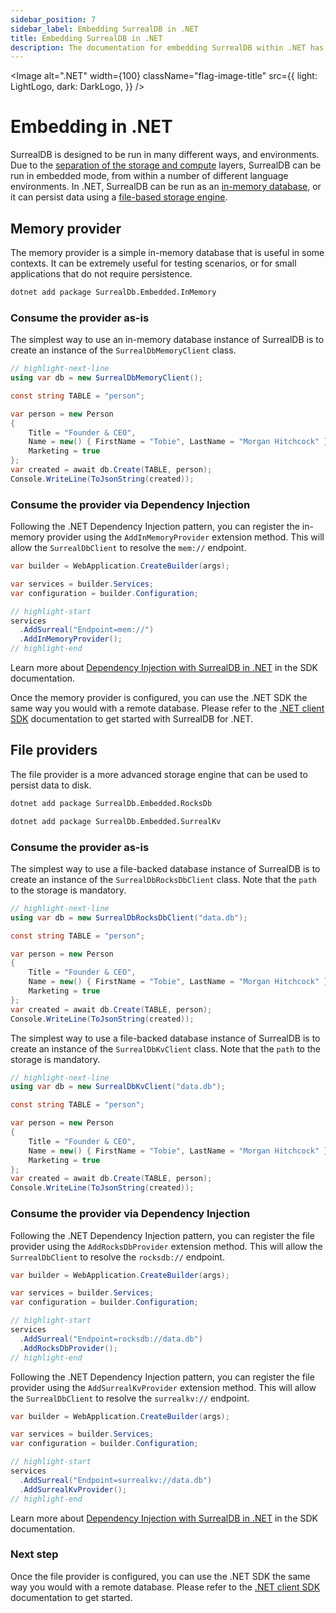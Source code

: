 ---
sidebar_position: 7
sidebar_label: Embedding SurrealDB in .NET
title: Embedding SurrealDB in .NET
description: The documentation for embedding SurrealDB within .NET has not yet been released.
---



<Image
    alt=".NET"
    width={100}
    className="flag-image-title"
    src={{
        light: LightLogo,
        dark: DarkLogo,
    }}
/>

# Embedding in .NET

SurrealDB is designed to be run in many different ways, and environments.
Due to the [separation of the storage and compute](/docs/surrealdb/introduction/architecture) layers, SurrealDB can be run in embedded mode, from within a number of different language environments.
In .NET, SurrealDB can be run as an [in-memory database](#memory-provider), or it can persist data using a [file-based storage engine](#file-providers). 

## Memory provider

The memory provider is a simple in-memory database that is useful in some contexts.
It can be extremely useful for testing scenarios, or for small applications that do not require persistence.

```bash
dotnet add package SurrealDb.Embedded.InMemory
```

### Consume the provider as-is

The simplest way to use an in-memory database instance of SurrealDB is to create an instance of the `SurrealDbMemoryClient` class.

```csharp
// highlight-next-line
using var db = new SurrealDbMemoryClient();

const string TABLE = "person";

var person = new Person
{
    Title = "Founder & CEO",
    Name = new() { FirstName = "Tobie", LastName = "Morgan Hitchcock" },
    Marketing = true
};
var created = await db.Create(TABLE, person);
Console.WriteLine(ToJsonString(created));
```

### Consume the provider via Dependency Injection

Following the .NET Dependency Injection pattern, you can register the in-memory provider using the `AddInMemoryProvider` extension method.
This will allow the `SurrealDbClient` to resolve the `mem://` endpoint.

```csharp
var builder = WebApplication.CreateBuilder(args);

var services = builder.Services;
var configuration = builder.Configuration;

// highlight-start
services
  .AddSurreal("Endpoint=mem://")
  .AddInMemoryProvider();
// highlight-end
```

Learn more about [Dependency Injection with SurrealDB in .NET](/docs/sdk/dotnet/core/dependency-injection) in the SDK documentation.


Once the memory provider is configured, you can use the .NET SDK the same way you would with a remote database.
Please refer to the [.NET client SDK](/docs/sdk/dotnet) documentation to get started with SurrealDB for .NET.

## File providers

The file provider is a more advanced storage engine that can be used to persist data to disk.

<Tabs groupId="file-embedded-modes">
  <TabItem value="rocksdb" label="RocksDB" default>

```bash
dotnet add package SurrealDb.Embedded.RocksDb
```

  </TabItem>
  <TabItem value="surrealkv" label="SurrealKV">

```bash
dotnet add package SurrealDb.Embedded.SurrealKv
```

  </TabItem>
</Tabs>

### Consume the provider as-is

<Tabs groupId="file-embedded-modes">
  <TabItem value="rocksdb" label="RocksDB" default>

The simplest way to use a file-backed database instance of SurrealDB is to create an instance of the `SurrealDbRocksDbClient` class.
Note that the `path` to the storage is mandatory.

```csharp
// highlight-next-line
using var db = new SurrealDbRocksDbClient("data.db");

const string TABLE = "person";

var person = new Person
{
    Title = "Founder & CEO",
    Name = new() { FirstName = "Tobie", LastName = "Morgan Hitchcock" },
    Marketing = true
};
var created = await db.Create(TABLE, person);
Console.WriteLine(ToJsonString(created));
```

  </TabItem>
  <TabItem value="surrealkv" label="SurrealKV">

The simplest way to use a file-backed database instance of SurrealDB is to create an instance of the `SurrealDbKvClient` class.
Note that the `path` to the storage is mandatory.

```csharp
// highlight-next-line
using var db = new SurrealDbKvClient("data.db");

const string TABLE = "person";

var person = new Person
{
    Title = "Founder & CEO",
    Name = new() { FirstName = "Tobie", LastName = "Morgan Hitchcock" },
    Marketing = true
};
var created = await db.Create(TABLE, person);
Console.WriteLine(ToJsonString(created));
```

  </TabItem>
</Tabs>

### Consume the provider via Dependency Injection

<Tabs groupId="file-embedded-modes">
  <TabItem value="rocksdb" label="RocksDB" default>

Following the .NET Dependency Injection pattern, you can register the file provider using the `AddRocksDbProvider` extension method.
This will allow the `SurrealDbClient` to resolve the `rocksdb://` endpoint.

```csharp
var builder = WebApplication.CreateBuilder(args);

var services = builder.Services;
var configuration = builder.Configuration;

// highlight-start
services
  .AddSurreal("Endpoint=rocksdb://data.db")
  .AddRocksDbProvider();
// highlight-end
```

  </TabItem>
  <TabItem value="surrealkv" label="SurrealKV">

Following the .NET Dependency Injection pattern, you can register the file provider using the `AddSurrealKvProvider` extension method.
This will allow the `SurrealDbClient` to resolve the `surrealkv://` endpoint.

```csharp
var builder = WebApplication.CreateBuilder(args);

var services = builder.Services;
var configuration = builder.Configuration;

// highlight-start
services
  .AddSurreal("Endpoint=surrealkv://data.db")
  .AddSurrealKvProvider();
// highlight-end
```

  </TabItem>
</Tabs>

Learn more about [Dependency Injection with SurrealDB in .NET](/docs/sdk/dotnet/core/dependency-injection) in the SDK documentation.

### Next step

Once the file provider is configured, you can use the .NET SDK the same way you would with a remote database.
Please refer to the [.NET client SDK](/docs/sdk/dotnet) documentation to get started.